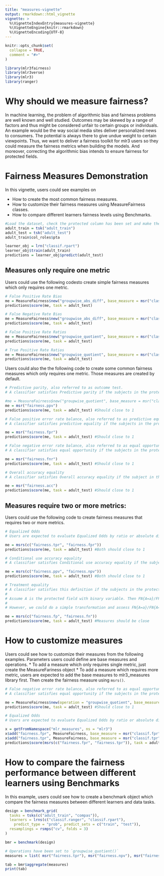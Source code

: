 ```yaml
---
title: "measures-vignette"
output: rmarkdown::html_vignette
vignette: >
  %\VignetteIndexEntry{measures-vignette}
  %\VignetteEngine{knitr::rmarkdown}
  %\VignetteEncoding{UTF-8}
---
```


```r
knitr::opts_chunk$set(
  collapse = TRUE,
  comment = "#>"
)
```

```r
library(mlr3fairness)
library(mlr3verse)
library(mlr3)
library(ranger)
```
# Why should we measure fairness?

In machine learning, the problem of algorithmic bias and fairness problems are well known and well studied. Outcomes may be skewed by a range of factors and thus might be considered unfair to certain groups or individuals. An example would be the way social media sites deliver personalized news to consumers. The potential is always there to give undue weight to certain viewpoints. Thus, we want to deliver a fairness toolkit for mlr3 users so they could measure the fairness metrics when building the models. And moreover, correcting the algorithmic bias intends to ensure fairness for protected fields. 

# Fairness Measures Demonstration

In this vignette, users could see examples on 

* How to create the most common fairness measures.
* How to customize their fairness measures using MeasureFairness classes.
* How to compare different learners fairness levels using Benchmarks.

```r
#Load the dataset, check the protected column has been set and make the predictions.
adult_train = tsk("adult_train")
adult_test = tsk("adult_test")
adult_train$col_roles$pta

learner_obj = lrn("classif.rpart")
learner_obj$train(adult_train)
predictions = learner_obj$predict(adult_test)
```

## Measures only require one metric

Users could use the following codesto create simple fairness measures which only requires one metric.

```r
# False Positive Rate Bias
me = MeasureFairness$new("groupwise_abs_diff", base_measure = msr("classif.fpr"))
predictions$score(me, task = adult_test)

# False Negative Rate Bias
me = MeasureFairness$new("groupwise_abs_diff", base_measure = msr("classif.fnr"))
predictions$score(me, task = adult_test)

# False Positive Rate Ratios
me = MeasureFairness$new("groupwise_quotient", base_measure = msr("classif.fpr"))
predictions$score(me, task = adult_test)

# True Positive Rate Ratios
me = MeasureFairness$new("groupwise_quotient", base_measure = msr("classif.tpr"))
predictions$score(me, task = adult_test)
```

Users could also the the following code to create some common fairness measures which only requires one metric. Those measures are created by default.
```r
# Predictive parity, also referred to as outcome test.
# A classifier satisfies Predictive parity if the subjects in the protected and unprotected groups have equal PPV. We could use the following code to assess it:

#me = MeasureFairness$new("groupwise_quotient", base_measure = msr("classif.ppv"))
me = msr("fairness.ppv")
predictions$score(me, task = adult_test) #Should close to 1

# False positive error rate balance, also referred to as predictive equality.
# A classifier satisfies predictive equality if the subjects in the protected and unprotected groups have equal FPR. We could use the following code to assess it:

me = msr("fairness.fpr")
predictions$score(me, task = adult_test) #Should close to 1

# False negative error rate balance, also referred to as equal opportunity.
# A classifier satisfies equal opportunity if the subjects in the protected and unprotected groups have equal FNR. We could use the following code to assess it:

me = msr("fairness.fnr")
predictions$score(me, task = adult_test) #Should close to 1

# Overall accuracy equality
# A classifier satisfies Overall accuracy equality if the subject in the protected and unprotected groups have equal prediction accuracy. We could use the following code to assess it:

me = msr("fairness.acc")
predictions$score(me, task = adult_test) #Should close to 1
```

## Measures require two or more metrics:

Users could use the following code to create fairness measures that requires two or more metrics.

```r
# Equalized Odds
# Users are expected to evaluate Equalized Odds by ratio or absolute difference. A classifier satisfies Equalized Odds if the subjects in the protected and unprotected groups have equal TPR and equal FPR. So we could use the following code to assess Equalized Odds:

me = msrs(c("fairness.tpr", "fairness.fpr"))
predictions$score(me, task = adult_test) #Both should close to 1

# Conditional use accuracy equality
# A classifier satisfies Conditional use accuracy equality if the subjects in the protected and unprotected groups have equal PPV and equal NPV. We could use ratio or absolute difference to assess it:

me = msrs(c("fairness.ppv", "fairness.npv"))
predictions$score(me, task = adult_test) #Both should close to 1

# Treatment equality
# A classifier satisfies this definition if the subjects in the protected and unprotected groups have an equal ratio of FN and FP, satisfying the formula:
# 
# Assume A is the protected field with binary variable. Then FN{A=a}/FP{A=a} = FN{A=b}/FP{A=b}
# 
# However, we could do a simple transformation and assess FN{A=a}/FN{A=b} = FP{A=a}/FP{A=b}. Then we could use the following code:

me = msrs(c("fairness.fp", "fairness.fn"))
predictions$score(me, task = adult_test) #Measures should be close

```

# How to customize measures

Users could see how to customize their measures from the following examples. Parameters users could define are base measures and operations.
* To add a measure which only requires single metric, just create the MeasureFariness object
* To add a measure which requires more metric, users are expected to add the base measures to mlr3_measures library first. Then create the fairness measure using `msrs()`.
```r
# False negative error rate balance, also referred to as equal opportunity.
# A classifier satisfies equal opportunity if the subjects in the protected and unprotected groups have equal FNR. We could use the following code to assess it:

me = MeasureFairness$new(operation = "groupwise_quotient", base_measure = msr("classif.fnr"))
predictions$score(me, task = adult_test) #Should close to 1

# Equalized Odds
# Users are expected to evaluate Equalized Odds by ratio or absolute difference. A classifier satisfies Equalized Odds if the subjects in the protected and unprotected groups have equal TPR and equal FPR. So we could use the following code to assess Equalized Odds:

x = getFromNamespace("mlr_measures", ns = "mlr3")
x$add("fairness.fpr", MeasureFairness, base_measure = msr("classif.fpr"), operation = "groupwise_quotient")
x$add("fairness.tpr", MeasureFairness, base_measure = msr("classif.tpr"), operation = "groupwise_quotient")
predictions$score(msrs(c("fairness.fpr", "fairness.tpr")), task = adult_test) #Should close to 1
```

# How to compare the fairness performance between different learners using Benchmarks

In this example, users could see how to create a benchmark object which compare the fairness measures between different learners and data tasks.

```r
design = benchmark_grid(
  tasks = tsks(c("adult_train", "compas")),
  learners = lrns(c("classif.ranger", "classif.rpart"),
    predict_type = "prob", predict_sets = c("train", "test")),
  resamplings = rsmps("cv", folds = 3)
)

bmr = benchmark(design)

# Operations have been set to `groupwise_quotient()`
measures = list( msr("fairness.tpr"), msr("fairness.npv"), msr("fairness.acc") )

tab = bmr$aggregate(measures)
print(tab)
```


